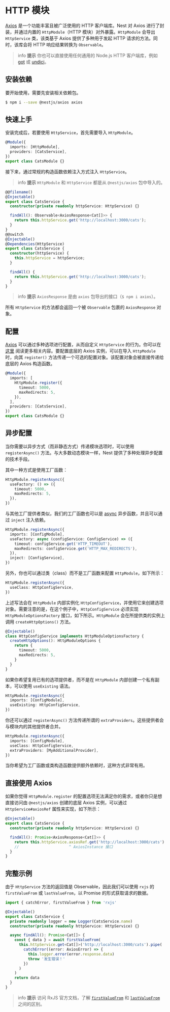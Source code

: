 # HTTP 模块

[Axios](https://github.com/axios/axios) 是一个功能丰富且被广泛使用的 HTTP 客户端库。Nest 对 Axios 进行了封装，并通过内置的 `HttpModule`（HTTP 模块）对外暴露。`HttpModule` 会导出 `HttpService` 类，该类基于 Axios 提供了多种用于发起 HTTP 请求的方法。同时，该库会将 HTTP 响应结果转换为 `Observable`。

> info **提示** 你也可以直接使用任何通用的 Node.js HTTP 客户端库，例如 [got](https://github.com/sindresorhus/got) 或 [undici](https://github.com/nodejs/undici)。

## 安装依赖

要开始使用，需要先安装相关依赖包。

```bash
$ npm i --save @nestjs/axios axios
```

## 快速上手

安装完成后，若要使用 `HttpService`，首先需要导入 `HttpModule`。

```ts
@Module({
  imports: [HttpModule],
  providers: [CatsService],
})
export class CatsModule {}
```

接下来，通过常规的构造函数依赖注入方式注入 `HttpService`。

> info **提示** `HttpModule` 和 `HttpService` 都是从 `@nestjs/axios` 包中导入的。

```ts
@@filename()
@Injectable()
export class CatsService {
  constructor(private readonly httpService: HttpService) {}

  findAll(): Observable<AxiosResponse<Cat[]>> {
    return this.httpService.get('http://localhost:3000/cats');
  }
}
@@switch
@Injectable()
@Dependencies(HttpService)
export class CatsService {
  constructor(httpService) {
    this.httpService = httpService;
  }

  findAll() {
    return this.httpService.get('http://localhost:3000/cats');
  }
}
```

> info **提示** `AxiosResponse` 是由 `axios` 包导出的接口（`$ npm i axios`）。

所有 `HttpService` 的方法都会返回一个被 `Observable` 包裹的 `AxiosResponse` 对象。

## 配置

[Axios](https://github.com/axios/axios) 可以通过多种选项进行配置，从而自定义 `HttpService` 的行为。你可以在 [这里](https://github.com/axios/axios#request-config) 阅读更多相关内容。要配置底层的 Axios 实例，可以在导入 `HttpModule` 时，向其 `register()` 方法传递一个可选的配置对象。该配置对象会被直接传递给底层的 Axios 构造函数。

```ts
@Module({
  imports: [
    HttpModule.register({
      timeout: 5000,
      maxRedirects: 5,
    }),
  ],
  providers: [CatsService],
})
export class CatsModule {}
```

## 异步配置

当你需要以异步方式（而非静态方式）传递模块选项时，可以使用 `registerAsync()` 方法。与大多数动态模块一样，Nest 提供了多种处理异步配置的技术手段。

其中一种方式是使用工厂函数：

```ts
HttpModule.registerAsync({
  useFactory: () => ({
    timeout: 5000,
    maxRedirects: 5,
  }),
})
```

与其他工厂提供者类似，我们的工厂函数也可以是 [async](https://docs.nestjs.com/fundamentals/custom-providers#factory-providers-usefactory) 异步函数，并且可以通过 `inject` 注入依赖。

```ts
HttpModule.registerAsync({
  imports: [ConfigModule],
  useFactory: async (configService: ConfigService) => ({
    timeout: configService.get('HTTP_TIMEOUT'),
    maxRedirects: configService.get('HTTP_MAX_REDIRECTS'),
  }),
  inject: [ConfigService],
})
```

另外，你也可以通过类（class）而不是工厂函数来配置 `HttpModule`，如下所示：

```ts
HttpModule.registerAsync({
  useClass: HttpConfigService,
})
```

上述写法会在 `HttpModule` 内部实例化 `HttpConfigService`，并使用它来创建选项对象。需要注意的是，在这个例子中，`HttpConfigService` 必须实现 `HttpModuleOptionsFactory` 接口，如下所示。`HttpModule` 会在所提供类的实例上调用 `createHttpOptions()` 方法。

```ts
@Injectable()
class HttpConfigService implements HttpModuleOptionsFactory {
  createHttpOptions(): HttpModuleOptions {
    return {
      timeout: 5000,
      maxRedirects: 5,
    }
  }
}
```

如果你希望复用已有的选项提供者，而不是在 `HttpModule` 内部创建一个私有副本，可以使用 `useExisting` 语法。

```ts
HttpModule.registerAsync({
  imports: [ConfigModule],
  useExisting: HttpConfigService,
})
```

你还可以通过 `registerAsync()` 方法传递所谓的 `extraProviders`。这些提供者会与模块内的其他提供者合并。

```ts
HttpModule.registerAsync({
  imports: [ConfigModule],
  useClass: HttpConfigService,
  extraProviders: [MyAdditionalProvider],
})
```

当你希望为工厂函数或类构造函数提供额外依赖时，这种方式非常有用。

## 直接使用 Axios

如果你觉得 `HttpModule.register` 的配置选项无法满足你的需求，或者你只是想直接访问由 `@nestjs/axios` 创建的底层 Axios 实例，可以通过 `HttpService#axiosRef` 属性来实现，如下所示：

```ts
@Injectable()
export class CatsService {
  constructor(private readonly httpService: HttpService) {}

  findAll(): Promise<AxiosResponse<Cat[]>> {
    return this.httpService.axiosRef.get('http://localhost:3000/cats')
    //                      ^ AxiosInstance 接口
  }
}
```

## 完整示例

由于 `HttpService` 方法的返回值是 Observable，因此我们可以使用 `rxjs` 的 `firstValueFrom` 或 `lastValueFrom`，以 Promise 的形式获取请求的数据。

```ts
import { catchError, firstValueFrom } from 'rxjs'

@Injectable()
export class CatsService {
  private readonly logger = new Logger(CatsService.name)
  constructor(private readonly httpService: HttpService) {}

  async findAll(): Promise<Cat[]> {
    const { data } = await firstValueFrom(
      this.httpService.get<Cat[]>('http://localhost:3000/cats').pipe(
        catchError((error: AxiosError) => {
          this.logger.error(error.response.data)
          throw '发生错误！'
        })
      )
    )
    return data
  }
}
```

> info **提示**
> 访问 RxJS 官方文档，了解 [`firstValueFrom`](https://rxjs.dev/api/index/function/firstValueFrom) 和 [`lastValueFrom`](https://rxjs.dev/api/index/function/lastValueFrom) 之间的区别。

